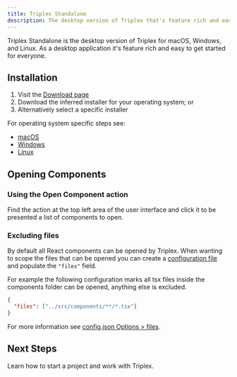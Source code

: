 ```yaml
---
title: Triplex Standalone
description: The desktop version of Triplex that's feature rich and easy to get started.
---
```



Triplex Standalone is the desktop version of Triplex for macOS, Windows, and Linux. As a desktop application it's feature rich and easy to get started for everyone.

## Installation

1. Visit the [Download page](/download)
2. Download the inferred installer for your operating system; or
3. Alternatively select a specific installer

For operating system specific steps see:

- [macOS](/docs/get-started/standalone/macos)
- [Windows](/docs/get-started/standalone/windows)
- [Linux](/docs/get-started/standalone/linux)

## Opening Components

### Using the Open Component action

Find the <ActionLink icon={DashboardIcon} href="/docs/building-your-scene/learn-the-ui/tab-bar" name="Open Component" /> action at the top left area of the user interface and click it to be presented a list of components to open.

### Excluding files

By default all React components can be opened by Triplex. When wanting to scope the files that can be opened you can create a [configuration file](/docs/api-reference/config-options) and populate the `"files"` field.

For example the following configuration marks all tsx files inside the components folder can be opened, anything else is excluded.

```json filename=".triplex/config.json"
{
  "files": ["../src/components/**/*.tsx"]
}
```

For more information see [config.json Options > files](/docs/api-reference/config-options/files).

## Next Steps

Learn how to start a project and work with Triplex.

<PagesList route="/docs/get-started/starting-a-project" variant="grid" />
